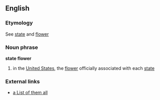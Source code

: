 ==English==
===Etymology===
See [[state]] and [[flower]]
===Noun phrase===
'''state flower'''
# in the [[United States]], the [[flower]] officially associated with each [[state]]
===External links===
*[http://www.50states.com/flower.htm a List of them all]